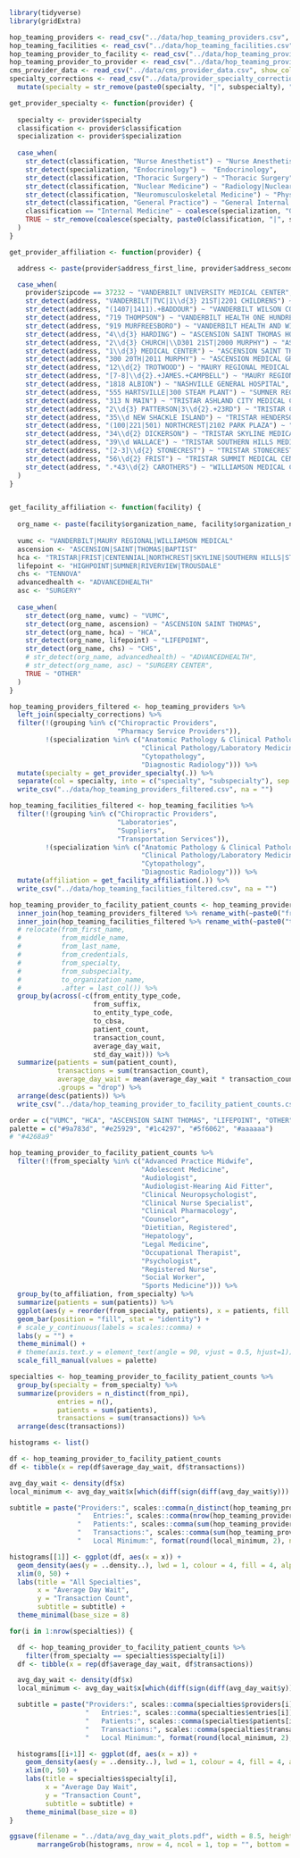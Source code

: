 ```r
library(tidyverse)
library(gridExtra)
```

```r
hop_teaming_providers <- read_csv("../data/hop_teaming_providers.csv", show_col_types = F)
hop_teaming_facilities <- read_csv("../data/hop_teaming_facilities.csv", show_col_types = F)
hop_teaming_provider_to_facility <- read_csv("../data/hop_teaming_provider_to_facility.csv", show_col_types = F)
hop_teaming_provider_to_provider <- read_csv("../data/hop_teaming_provider_to_provider.csv", show_col_types = F)
cms_provider_data <- read_csv("../data/cms_provider_data.csv", show_col_types = F)
specialty_corrections <- read_csv("../data/provider_specialty_corrections.csv",  show_col_types = F) %>%
  mutate(specialty = str_remove(paste0(specialty, "|", subspecialty), "\\|NA"))
```

```r
get_provider_specialty <- function(provider) {
  
  specialty <- provider$specialty 
  classification <- provider$classification
  specialization <- provider$specialization
  
  case_when(
    str_detect(classification, "Nurse Anesthetist") ~ "Nurse Anesthetist",
    str_detect(specialization, "Endocrinology") ~  "Endocrinology",
    str_detect(classification, "Thoracic Surgery") ~ "Thoracic Surgery",
    str_detect(classification, "Nuclear Medicine") ~ "Radiology|Nuclear Medicine",
    str_detect(classification, "Neuromusculoskeletal Medicine") ~ "Physical Medicine & Rehabilitation",
    str_detect(classification, "General Practice") ~ "General Internal Medicine",
    classification == "Internal Medicine" ~ coalesce(specialization, "General Internal Medicine"),
    TRUE ~ str_remove(coalesce(specialty, paste0(classification, "|", specialization)), "\\|NA")
  )
}

get_provider_affiliation <- function(provider) {

  address <- paste(provider$address_first_line, provider$address_second_line)

  case_when(
    provider$zipcode == 37232 ~ "VANDERBILT UNIVERSITY MEDICAL CENTER",
    str_detect(address, "VANDERBILT|TVC|1\\d{3} 21ST|2201 CHILDRENS") ~ "VANDERBILT UNIVERSITY MEDICAL CENTER",
    str_detect(address, "(1407|1411).+BADDOUR") ~ "VANDERBILT WILSON COUNTY HOSPITAL",
    str_detect(address, "719 THOMPSON") ~ "VANDERBILT HEALTH ONE HUNDRED OAKS",
    str_detect(address, "919 MURFREESBORO") ~ "VANDERBILT HEALTH AND WILLIAMSON MEDICAL CENTER WALK-IN CLINIC FRANKLIN",
    str_detect(address, "4\\d{3} HARDING") ~ "ASCENSION SAINT THOMAS HOSPITAL",
    str_detect(address, "2\\d{3} CHURCH|\\D301 21ST|2000 MURPHY") ~ "ASCENSION SAINT THOMAS HOSPITAL MIDTOWN",
    str_detect(address, "1\\d{3} MEDICAL CENTER") ~ "ASCENSION SAINT THOMAS RUTHERFORD HOSPITAL",
    str_detect(address, "300 20TH|2011 MURPHY") ~ "ASCENSION MEDICAL GROUP",
    str_detect(address, "12\\d{2} TROTWOOD") ~ "MAURY REGIONAL MEDICAL CENTER",
    str_detect(address, "[7-8]\\d{2}.+JAMES.+CAMPBELL") ~ "MAURY REGIONAL MEDICAL GROUP",
    str_detect(address, "1818 ALBION") ~ "NASHVILLE GENERAL HOSPITAL",
    str_detect(address, "555 HARTSVILLE|300 STEAM PLANT") ~ "SUMNER REGIONAL MEDICAL CENTER",
    str_detect(address, "313 N MAIN") ~ "TRISTAR ASHLAND CITY MEDICAL CENTER",
    str_detect(address, "2\\d{3} PATTERSON|3\\d{2}.+23RD") ~ "TRISTAR CENTENNIAL MEDICAL CENTER",
    str_detect(address, "35\\d NEW SHACKLE ISLAND") ~ "TRISTAR HENDERSONVILLE MEDICAL CENTER",
    str_detect(address, "(100|221|501) NORTHCREST|2102 PARK PLAZA") ~ "TRISTAR NORTHCREST MEDICAL CENTER",
    str_detect(address, "34\\d{2} DICKERSON") ~ "TRISTAR SKYLINE MEDICAL CENTER",
    str_detect(address, "39\\d WALLACE") ~ "TRISTAR SOUTHERN HILLS MEDICAL CENTER",
    str_detect(address, "[2-3]\\d{2} STONECREST") ~ "TRISTAR STONECREST MEDICAL CENTER",
    str_detect(address, "56\\d{2} FRIST") ~ "TRISTAR SUMMIT MEDICAL CENTER",
    str_detect(address, ".*43\\d{2} CAROTHERS") ~ "WILLIAMSON MEDICAL CENTER"
  )
}


get_facility_affiliation <- function(facility) {
  
  org_name <- paste(facility$organization_name, facility$organization_name_other)
    
  vumc <- "VANDERBILT|MAURY REGIONAL|WILLIAMSON MEDICAL"
  ascension <- "ASCENSION|SAINT|THOMAS|BAPTIST"
  hca <- "TRISTAR|FRIST|CENTENNIAL|NORTHCREST|SKYLINE|SOUTHERN HILLS|STONECREST|PHYSICIANS PAVILION|SUMMIT"
  lifepoint <- "HIGHPOINT|SUMNER|RIVERVIEW|TROUSDALE"
  chs <- "TENNOVA"
  advancedhealth <- "ADVANCEDHEALTH"
  asc <- "SURGERY"
  
  case_when(
    str_detect(org_name, vumc) ~ "VUMC",
    str_detect(org_name, ascension) ~ "ASCENSION SAINT THOMAS",
    str_detect(org_name, hca) ~ "HCA",
    str_detect(org_name, lifepoint) ~ "LIFEPOINT",
    str_detect(org_name, chs) ~ "CHS",
    # str_detect(org_name, advancedhealth) ~ "ADVANCEDHEALTH",
    # str_detect(org_name, asc) ~ "SURGERY CENTER",
    TRUE ~ "OTHER"
  )
}
```

```r
hop_teaming_providers_filtered <- hop_teaming_providers %>% 
  left_join(specialty_corrections) %>%
  filter(!(grouping %in% c("Chiropractic Providers",
                           "Pharmacy Service Providers")),
         !(specialization %in% c("Anatomic Pathology & Clinical Pathology",
                                 "Clinical Pathology/Laboratory Medicine",
                                 "Cytopathology",
                                 "Diagnostic Radiology"))) %>%
  mutate(specialty = get_provider_specialty(.)) %>%
  separate(col = specialty, into = c("specialty", "subspecialty"), sep = "\\|", fill = "right") %>%
  write_csv("../data/hop_teaming_providers_filtered.csv", na = "")
```

```r
hop_teaming_facilities_filtered <- hop_teaming_facilities %>% 
  filter(!(grouping %in% c("Chiropractic Providers", 
                           "Laboratories", 
                           "Suppliers",
                           "Transportation Services")),
         !(specialization %in% c("Anatomic Pathology & Clinical Pathology",
                                 "Clinical Pathology/Laboratory Medicine",
                                 "Cytopathology",
                                 "Diagnostic Radiology"))) %>%
  mutate(affiliation = get_facility_affiliation(.)) %>%
  write_csv("../data/hop_teaming_facilities_filtered.csv", na = "")
```

```r
hop_teaming_provider_to_facility_patient_counts <- hop_teaming_provider_to_facility %>% 
  inner_join(hop_teaming_providers_filtered %>% rename_with(~paste0("from_", .x)), by = "from_npi") %>%
  inner_join(hop_teaming_facilities_filtered %>% rename_with(~paste0("to_", .x)), by = "to_npi") %>%
  # relocate(from_first_name,
  #          from_middle_name,
  #          from_last_name,
  #          from_credentials,
  #          from_specialty,
  #          from_subspecialty,
  #          to_organization_name,
  #          .after = last_col()) %>%
  group_by(across(-c(from_entity_type_code,
                     from_suffix,
                     to_entity_type_code,
                     to_cbsa,
                     patient_count,
                     transaction_count, 
                     average_day_wait,
                     std_day_wait))) %>%
  summarize(patients = sum(patient_count), 
            transactions = sum(transaction_count),
            average_day_wait = mean(average_day_wait * transaction_count / sum(transaction_count)), 
            .groups = "drop") %>%
  arrange(desc(patients)) %>%
  write_csv("../data/hop_teaming_provider_to_facility_patient_counts.csv", na = "")
```

```r
order = c("VUMC", "HCA", "ASCENSION SAINT THOMAS", "LIFEPOINT", "OTHER")
palette = c("#9a783d", "#e25929", "#1c4297", "#5f6062", "#aaaaaa")
# "#4268a9"

hop_teaming_provider_to_facility_patient_counts %>%
  filter(!(from_specialty %in% c("Advanced Practice Midwife",
                                 "Adolescent Medicine",
                                 "Audiologist",
                                 "Audiologist-Hearing Aid Fitter",
                                 "Clinical Neuropsychologist",
                                 "Clinical Nurse Specialist",
                                 "Clinical Pharmacology",
                                 "Counselor",
                                 "Dietitian, Registered",
                                 "Hepatology",
                                 "Legal Medicine",
                                 "Occupational Therapist",
                                 "Psychologist",
                                 "Registered Nurse",
                                 "Social Worker",
                                 "Sports Medicine"))) %>%
  group_by(to_affiliation, from_specialty) %>%
  summarize(patients = sum(patients)) %>%
  ggplot(aes(y = reorder(from_specialty, patients), x = patients, fill = factor(to_affiliation, level = order))) +
  geom_bar(position = "fill", stat = "identity") +
  # scale_y_continuous(labels = scales::comma) +
  labs(y = "") +
  theme_minimal() +
  # theme(axis.text.y = element_text(angle = 90, vjust = 0.5, hjust=1)) +
  scale_fill_manual(values = palette) 
```

```r
specialties <- hop_teaming_provider_to_facility_patient_counts %>% 
  group_by(specialty = from_specialty) %>%
  summarize(providers = n_distinct(from_npi),
            entries = n(),
            patients = sum(patients),
            transactions = sum(transactions)) %>%
  arrange(desc(transactions))

histograms <- list()

df <- hop_teaming_provider_to_facility_patient_counts
df <- tibble(x = rep(df$average_day_wait, df$transactions))

avg_day_wait <- density(df$x)
local_minimum <- avg_day_wait$x[which(diff(sign(diff(avg_day_wait$y))) == 2) + 1][1]

subtitle = paste("Providers:", scales::comma(n_distinct(hop_teaming_provider_to_facility_patient_counts$from_npi)),
                 "   Entries:", scales::comma(nrow(hop_teaming_provider_to_facility_patient_counts)),
                 "   Patients:", scales::comma(sum(hop_teaming_provider_to_facility_patient_counts$patients)),
                 "   Transactions:", scales::comma(sum(hop_teaming_provider_to_facility_patient_counts$transactions)),
                 "   Local Minimum:", format(round(local_minimum, 2), nsmall = 2), "days")

histograms[[1]] <- ggplot(df, aes(x = x)) +
  geom_density(aes(y = ..density..), lwd = 1, colour = 4, fill = 4, alpha = 0.25) +
  xlim(0, 50) +
  labs(title = "All Specialties", 
       x = "Average Day Wait", 
       y = "Transaction Count",
       subtitle = subtitle) +
  theme_minimal(base_size = 8)

for(i in 1:nrow(specialties)) {

  df <- hop_teaming_provider_to_facility_patient_counts %>%
    filter(from_specialty == specialties$specialty[i])
  df <- tibble(x = rep(df$average_day_wait, df$transactions))

  avg_day_wait <- density(df$x)
  local_minimum <- avg_day_wait$x[which(diff(sign(diff(avg_day_wait$y))) == 2) + 1][1]

  subtitle = paste("Providers:", scales::comma(specialties$providers[i]),
                   "   Entries:", scales::comma(specialties$entries[i]),
                   "   Patients:", scales::comma(specialties$patients[i]),
                   "   Transactions:", scales::comma(specialties$transactions[i]),
                   "   Local Minimum:", format(round(local_minimum, 2), nsmall = 2), "days")

  histograms[[i+1]] <- ggplot(df, aes(x = x)) +
    geom_density(aes(y = ..density..), lwd = 1, colour = 4, fill = 4, alpha = 0.25) +
    xlim(0, 50) +
    labs(title = specialties$specialty[i], 
         x = "Average Day Wait", 
         y = "Transaction Count",
         subtitle = subtitle) +
    theme_minimal(base_size = 8)
}

ggsave(filename = "../data/avg_day_wait_plots.pdf", width = 8.5, height = 11, units = "in", 
       marrangeGrob(histograms, nrow = 4, ncol = 1, top = "", bottom = "", left = "", right = ""))
```
